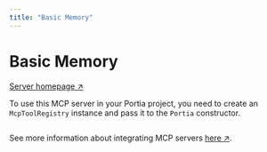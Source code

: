 ```yaml
---
title: "Basic Memory"
---
```

<!-- WARNING: This file is auto-generated by generate_tool_docs.py. Do not edit manually. -->


# Basic Memory

[Server homepage ↗](https://github.com/basicmachines-co/basic-memory)

To use this MCP server in your Portia project, you need to create an `McpToolRegistry` instance and pass it to the `Portia` constructor.

```python

```

See more information about integrating MCP servers [here ↗](/mcp-servers).


